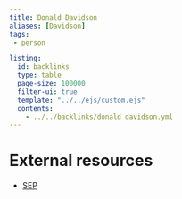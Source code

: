 ```yaml
---
title: Donald Davidson
aliases: [Davidson]
tags: 
 - person

listing:
  id: backlinks
  type: table
  page-size: 100000
  filter-ui: true
  template: "../../ejs/custom.ejs"
  contents:
    - ../../backlinks/donald davidson.yml
---
```


# External resources
- [SEP](https://plato.stanford.edu/entries/davidson/)